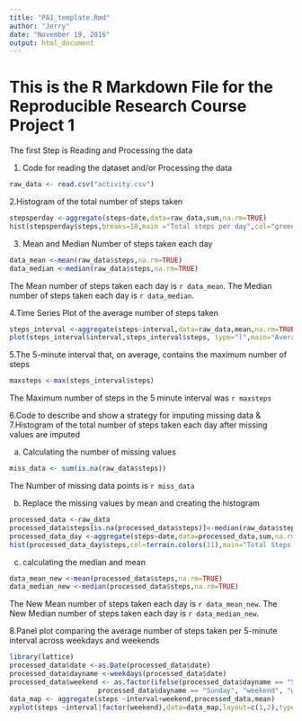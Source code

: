```yaml
---
title: "PA1_template.Rmd"
author: "Jerry"
date: "November 19, 2016"
output: html_document
---
```

# This is the R Markdown File for the Reproducible Research Course Project 1

The first Step is Reading and Processing the data

1. Code for reading the dataset and/or Processing the data
```r
raw_data <- read.csv("activity.csv")
```

2.Histogram of the total number of steps taken
```r
stepsperday <-aggregate(steps~date,data=raw_data,sum,na.rm=TRUE)
hist(stepsperday$steps,breaks=10,main ="Total steps per day",col="green",xlab="Steps")
```

3. Mean and Median Number of steps taken each day
```r
data_mean <-mean(raw_data$steps,na.rm=TRUE)
data_median <-median(raw_data$steps,na.rm=TRUE)
```
The Mean number of steps taken each day is `r data_mean`.
The Median number of steps taken each day is `r data_median`.

4.Time Series Plot of the average number of steps taken

```r
steps_interval <-aggregate(steps~interval,data=raw_data,mean,na.rm=TRUE)
plot(steps_interval$interval,steps_interval$steps, type="l",main="Average Steps per 5 minute interval",xlab="Interval", ylab="Number of Steps")
```

5.The 5-minute interval that, on average, contains the maximum number of steps

```r
maxsteps <-max(steps_interval$steps)
```
The Maximum number of steps in the 5 minute interval was `r maxsteps`

6.Code to describe and show a strategy for imputing missing data
&
7.Histogram of the total number of steps taken each day after missing values are imputed


a) Calculating the number of missing values

```r
miss_data <- sum(is.na(raw_data$steps))
```
The Number of missing data points is `r miss_data`

b) Replace the missing values by mean and creating the histogram
```r
processed_data <-raw_data
processed_data$steps[is.na(processed_data$steps)]<-median(raw_data$steps,na.rm=TRUE)
processed_data_day <-aggregate(steps~date,data=processed_data,sum,na.rm=TRUE)
hist(processed_data_day$steps,col=terrain.colors(11),main="Total Steps Per Day",xlab="Steps",ylab="Frequency")
```

c) calculating the median and mean
```r
data_mean_new <-mean(processed_data$steps,na.rm=TRUE)
data_median_new <-median(processed_data$steps,na.rm=TRUE)
```
The New Mean number of steps taken each day is `r data_mean_new`.
The New Median number of steps taken each day is `r data_median_new`.


8.Panel plot comparing the average number of steps taken per 5-minute interval across weekdays and weekends

```r
library(lattice)
processed_data$date <-as.Date(processed_data$date)
processed_data$dayname <-weekdays(processed_data$date)
processed_data$weekend <- as.factor(ifelse(processed_data$dayname == "Saturday" |
                      processed_data$dayname == "Sunday", "weekend", "weekday"))
data_map <- aggregate(steps ~interval+weekend,processed_data,mean)
xyplot(steps ~interval|factor(weekend),data=data_map,layout=c(1,2),type="l",col="purple")
```

